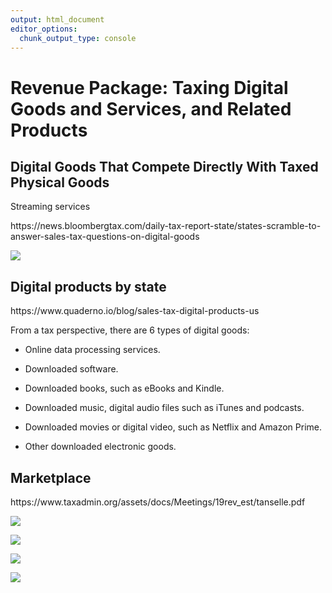 ```yaml
---
output: html_document
editor_options: 
  chunk_output_type: console
---
```


# Revenue Package: Taxing Digital Goods and Services, and Related Products

## Digital Goods That Compete Directly With Taxed Physical Goods

Streaming services

https://news.bloombergtax.com/daily-tax-report-state/states-scramble-to-answer-sales-tax-questions-on-digital-goods

![](images/image-923086863.png)

## Digital products by state

https://www.quaderno.io/blog/sales-tax-digital-products-us

From a tax perspective, there are 6 types of digital goods:

-   Online data processing services.

-   Downloaded software.

-   Downloaded books, such as eBooks and Kindle.

-   Downloaded music, digital audio files such as iTunes and podcasts.

-   Downloaded movies or digital video, such as Netflix and Amazon Prime.

-   Other downloaded electronic goods.

## Marketplace

https://www.taxadmin.org/assets/docs/Meetings/19rev_est/tanselle.pdf

![](images/image-1399370531.png)

![](images/image-931166375.png)

![](images/image-1617147400.png)

![](images/image-1365083148.png)
